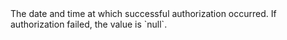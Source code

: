 <ResponseField name="AuthorizationDate" type="Unix timestamp" >    
The date and time at which successful authorization occurred. If authorization failed, the value is `null`.  
</ResponseField>